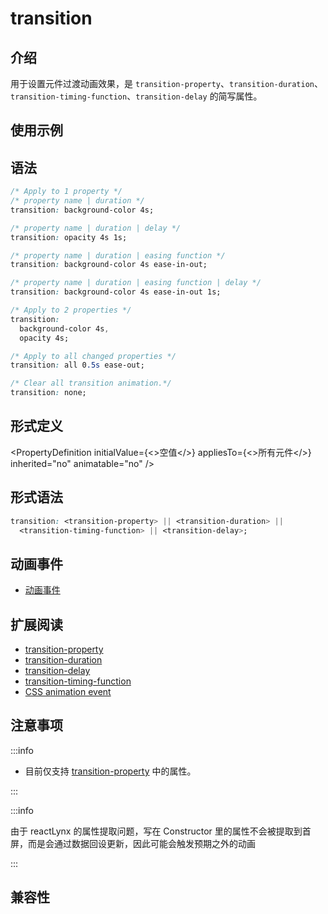 
# transition

## 介绍

用于设置元件过渡动画效果，是 `transition-property`、`transition-duration`、`transition-timing-function`、`transition-delay` 的简写属性。

## 使用示例

<Go
  example="css-api"
  img="https://lf-lynx.tiktok-cdns.com/obj/lynx-artifacts-oss-sg/lynx-website/assets/doc/css/transition.gif"
  defaultEntryFile="dist/transition.lynx.bundle"
  entry="src/transition"
  defaultFile="src/transition/App.tsx"
  entry="src/transition"
/>

## 语法

```css
/* Apply to 1 property */
/* property name | duration */
transition: background-color 4s;

/* property name | duration | delay */
transition: opacity 4s 1s;

/* property name | duration | easing function */
transition: background-color 4s ease-in-out;

/* property name | duration | easing function | delay */
transition: background-color 4s ease-in-out 1s;

/* Apply to 2 properties */
transition:
  background-color 4s,
  opacity 4s;

/* Apply to all changed properties */
transition: all 0.5s ease-out;

/* Clear all transition animation.*/
transition: none;
```

## 形式定义


<PropertyDefinition
  initialValue={<>空值</>}
  appliesTo={<>所有元件</>}
  inherited="no"
  animatable="no"
/>

## 形式语法

```css
transition: <transition-property> || <transition-duration> ||
  <transition-timing-function> || <transition-delay>;
```

## 动画事件

- [动画事件](../../lynx-api/event/animation-event.mdx)

## 扩展阅读

- [transition-property](./transition-property.mdx)
- [transition-duration](./transition-duration.mdx)
- [transition-delay](./transition-delay.mdx)
- [transition-timing-function](./transition-timing-function.mdx)
- [CSS animation event](../../lynx-api/event/animation-event.mdx)

## 注意事项

:::info

- 目前仅支持 [transition-property](./transition-property.mdx) 中的属性。

:::

:::info

由于 reactLynx 的属性提取问题，写在 Constructor 里的属性不会被提取到首屏，而是会通过数据回设更新，因此可能会触发预期之外的动画

:::

## 兼容性


<LegacyCompatTable metadata="css/properties/transition" />
